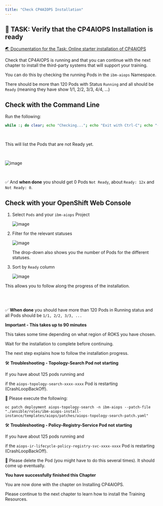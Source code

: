 ```yaml
---
title: "Check CP4AIOPS Installation"
---
```



## 🚀 TASK: Verify that the CP4AIOPS Installation is ready


<a href="https://www.ibm.com/docs/en/cloud-paks/cloud-pak-watson-aiops/4.2.0?topic=manager-starter-installation-cli" target="_blank" >🌏 Documentation for the Task: Online starter installation of CP4AIOPS</a>



Check that CP4AIOPS is running and that you can continue with the next chapter to install the third-party systems that will support your training.

You can do this by checking the running Pods in the `ibm-aiops` Namespace.

There should be more than 120 Pods with Status `Running` and all should be `Ready` (meaning they have show 1/1, 2/2, 3/3, 4/4, ...)


<Accordion>
<AccordionItem title="💡 Need Help?">



## Check with the Command Line

Run the following:
	
```bash
while :; do clear; echo "Checking..."; echo "Exit with Ctrl-C"; echo "---------------"; echo "Ready: $(oc get po -n ibm-aiops | grep -v Completed | grep -v Error |grep -v '0/' |wc -l| tr -d ' ')"; echo "Not Ready:     $(oc get po -n ibm-aiops | grep -v Completed | grep -v Error |grep '0/' |wc -l| tr -d ' ')"; echo "---------------"; oc get po -n ibm-aiops | grep -v Completed | grep -v Error |grep '0/'; sleep 5; done
```

<br/>

This will list the Pods that are not Ready yet.

<br/>

![image](./../images/58_install_ok.png)

<br/>

✅ And **when done** you should get 0 Pods `Not Ready`, about `Ready: 12x` and `Not Ready: 0`.




## Check with your OpenShift Web Console

1. Select `Pods` and your `ibm-aiops` Project
	
	![image](./../images/03_fzth_aimanager_check.png)

1. Filter for the relevant statuses
	
	![image](./../images/04_fzth_aimanager_check.png)
	
	The drop-down also shows you the number of Pods for the different statuses.

1. Sort by `Ready` column
	
	![image](./../images/05_fzth_aimanager_check.png)

This allows you to follow along the progress of the installation.

<br/>
<br/>

✅ **When done** you should have more than 120 Pods in Running status and all Pods should be `1/1, 2/2, 3/3, ...`


</AccordionItem>
</Accordion>



<InlineNotification kind="error">

**Important - This takes up to 90 minutes**

This takes some time depending on what region of ROKS you have chosen.

Wait for the installation to complete before continuing. 

The next step explains how to follow the installation progress.

</InlineNotification>




<InlineNotification kind="warning">

🛠️ **Troubleshooting - Topology-Search Pod not starting**

If you have about 125 pods running and

if the `aiops-topology-search-xxxx-xxxx` Pod is restarting (CrashLoopBackOff).

🚀 Please execute the following:

```shell
oc patch deployment aiops-topology-search -n ibm-aiops --patch-file "./ansible/roles/ibm-aiops-install-instance/templates/aiops/patches/aiops-topology-search-patch.yaml"
```

</InlineNotification>



<InlineNotification kind="warning">

🛠️ **Troubleshooting - Policy-Registry-Service Pod not starting**

If you have about 125 pods running and

if the `aiops-ir-lifecycle-policy-registry-svc-xxxx-xxxx` Pod is restarting (CrashLoopBackOff).

🚀 Please delete the Pod (you might have to do this several times). It should come up eventually.


</InlineNotification>




<InlineNotification kind="success">

**You have successfully finished this Chapter**

You are now done with the chapter on Installing CP4AIOPS.

Please continue to the next chapter to learn how to install the Training Resources.

</InlineNotification>




